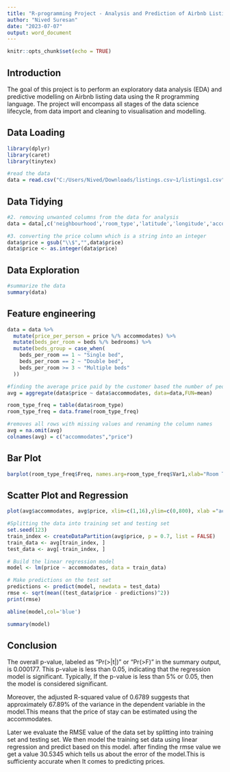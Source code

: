 ---
title: "R-programming Project - Analysis and Prediction of Airbnb Listing Prices"
author: "Nived Suresan"
date: "2023-07-07"
output: word_document
---

```{r setup, include=FALSE}
knitr::opts_chunk$set(echo = TRUE)
```

## Introduction

The goal of this project is to perform an exploratory data analysis (EDA) and predictive modelling on Airbnb listing data using the R programming language. The project will encompass all stages of the data science lifecycle, from data import and cleaning to visualisation and modelling. 

## Data Loading
```{r}
library(dplyr)
library(caret)
library(tinytex)

#read the data
data = read.csv("C:/Users/Nived/Downloads/listings.csv~1/listings1.csv")

```

## Data Tidying

```{r}
#2. removing unwanted columns from the data for analysis
data = data[,c('neighbourhood','room_type','latitude','longitude','accommodates','bedrooms','beds','price','review_scores_rating','reviews_per_month')]

#3. converting the price column which is a string into an integer
data$price = gsub("\\$","",data$price)
data$price <- as.integer(data$price)
```

## Data Exploration

```{r}
#summarize the data
summary(data)
```

## Feature engineering

```{r}
data = data %>% 
  mutate(price_per_person = price %/% accommodates) %>%
  mutate(beds_per_room = beds %/% bedrooms) %>%
  mutate(beds_group = case_when(
    beds_per_room == 1 ~ "Single bed",
    beds_per_room == 2 ~ "Double bed",
    beds_per_room >= 3 ~ "Multiple beds"
  ))

#finding the average price paid by the customer based the number of people staying
avg = aggregate(data$price ~ data$accommodates, data=data,FUN=mean)

room_type_freq = table(data$room_type)
room_type_freq = data.frame(room_type_freq)

#removes all rows with missing values and renaming the column names
avg = na.omit(avg)
colnames(avg) = c("accommodates","price")

```

## Bar Plot

```{r}
barplot(room_type_freq$Freq, names.arg=room_type_freq$Var1,xlab="Room Type",ylab="Frequency")
```

## Scatter Plot and Regression
```{r}

plot(avg$accommodates, avg$price, xlim=c(1,16),ylim=c(0,800), xlab ="accommodate", ylab="price")

#Splitting the data into training set and testing set
set.seed(123)
train_index <- createDataPartition(avg$price, p = 0.7, list = FALSE)
train_data <- avg[train_index, ]
test_data <- avg[-train_index, ]

# Build the linear regression model
model <- lm(price ~ accommodates, data = train_data)

# Make predictions on the test set
predictions <- predict(model, newdata = test_data)
rmse <- sqrt(mean((test_data$price - predictions)^2))
print(rmse)

abline(model,col='blue')

summary(model)


```

## Conclusion

The overall p-value, labeled as "Pr(>|t|)" or "Pr(>F)" in the summary output, is 0.000177. This p-value is less than 0.05, indicating that the regression model is significant. Typically, If the p-value is less than 5% or 0.05, then the model is considered significant.

Moreover, the adjusted R-squared value of 0.6789 suggests that approximately 67.89% of the variance in the dependent variable in the model.This means that the price of stay can be estimated using the accommodates.

Later we evaluate the RMSE value of the data set by splitting into training set and testing
set. We then model the training set data using linear regression and predict based on this model. after finding the rmse value we get a value 30.5345 which tells us about the error of the model.This is sufficienty accurate when It comes to predicting prices.

